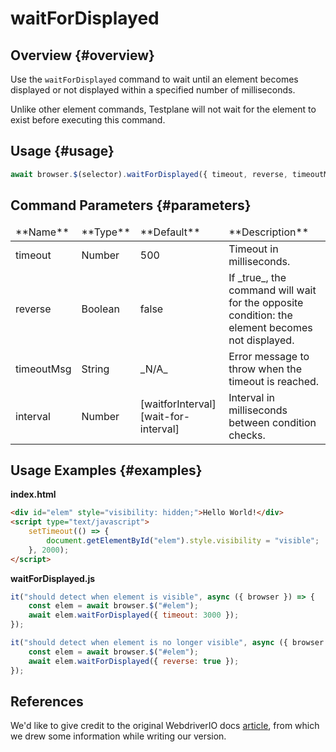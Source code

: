 
# waitForDisplayed

## Overview {#overview}

Use the `waitForDisplayed` command to wait until an element becomes displayed or not displayed within a specified number of milliseconds.

<Admonition type="warning">
    Unlike other element commands, Testplane will not wait for the element to exist before executing
    this command.
</Admonition>

## Usage {#usage}

```javascript
await browser.$(selector).waitForDisplayed({ timeout, reverse, timeoutMsg, interval });
```

## Command Parameters {#parameters}

<table>
<thead>
<tr><td>**Name**</td><td>**Type**</td><td>**Default**</td><td>**Description**</td></tr>
</thead>
<tbody>
<tr><td>timeout</td><td>Number</td><td>500</td><td>Timeout in milliseconds.</td></tr>
<tr><td>reverse</td><td>Boolean</td><td>false</td><td>If _true_, the command will wait for the opposite condition: the element becomes not displayed.</td></tr>
<tr><td>timeoutMsg</td><td>String</td><td>_N/A_</td><td>Error message to throw when the timeout is reached.</td></tr>
<tr><td>interval</td><td>Number</td><td>[waitforInterval][wait-for-interval]</td><td>Interval in milliseconds between condition checks.</td></tr>

</tbody>
</table>

## Usage Examples {#examples}

**index.html**

```html
<div id="elem" style="visibility: hidden;">Hello World!</div>
<script type="text/javascript">
    setTimeout(() => {
        document.getElementById("elem").style.visibility = "visible";
    }, 2000);
</script>
```

**waitForDisplayed.js**

```javascript
it("should detect when element is visible", async ({ browser }) => {
    const elem = await browser.$("#elem");
    await elem.waitForDisplayed({ timeout: 3000 });
});

it("should detect when element is no longer visible", async ({ browser }) => {
    const elem = await browser.$("#elem");
    await elem.waitForDisplayed({ reverse: true });
});
```

## References

We'd like to give credit to the original WebdriverIO docs [article](https://webdriver.io/docs/api/element/waitForDisplayed), from which we drew some information while writing our version.

[wait-for-interval]: ../../../config/browsers#wait_interval
